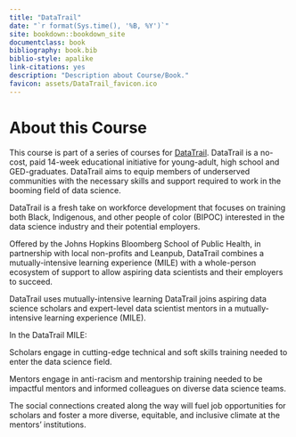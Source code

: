 ```yaml
---
title: "DataTrail"
date: "`r format(Sys.time(), '%B, %Y')`"
site: bookdown::bookdown_site
documentclass: book
bibliography: book.bib
biblio-style: apalike
link-citations: yes
description: "Description about Course/Book."
favicon: assets/DataTrail_favicon.ico
---
```



# About this Course {-}

This course is part of a series of courses for [DataTrail](https://www.datatrail.org/). DataTrail is a no-cost, paid 14-week educational initiative for young-adult, high school and GED-graduates. DataTrail aims to equip members of underserved communities with the necessary skills and support required to work in the booming field of data science.

DataTrail is a fresh take on workforce development that focuses on training both Black, Indigenous, and other people of color (BIPOC) interested in the data science industry and their potential employers.

Offered by the Johns Hopkins Bloomberg School of Public Health, in partnership with local non-profits and Leanpub, DataTrail combines a mutually-intensive learning experience (MILE) with a whole-person ecosystem of support to allow aspiring data scientists and their employers to succeed.  

DataTrail uses mutually-intensive learning
DataTrail joins aspiring data science scholars and expert-level data scientist mentors in a mutually-intensive learning experience (MILE).  

In the DataTrail MILE:

Scholars engage in cutting-edge technical and soft skills training needed to enter the data science field.

Mentors engage in anti-racism and mentorship training needed to be impactful mentors and informed colleagues on diverse data science teams.

The social connections created along the way will fuel job opportunities for scholars and foster a more diverse, equitable, and inclusive climate at the mentors' institutions.
